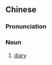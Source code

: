{{also|日记簿}}
==Chinese==
{{zh-forms|s=日记簿|type=21}}

===Pronunciation===
{{zh-pron
|m=rìjìbù
|c=jat6 gei3 bou6-2
|cat=n
}}

===Noun===
{{zh-noun}}

# [[diary]]